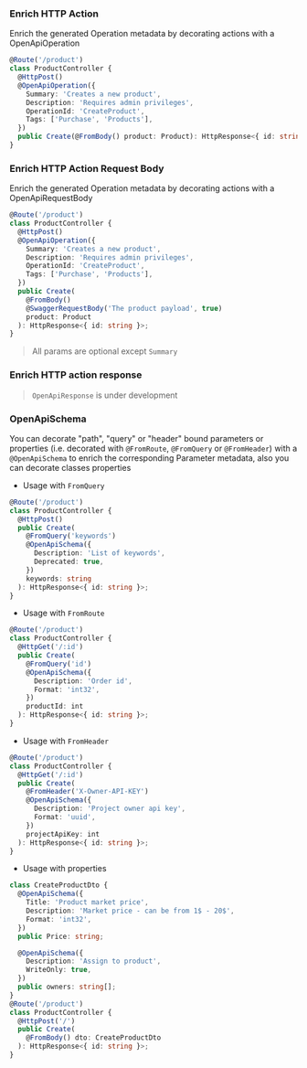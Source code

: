 ### Enrich HTTP Action

Enrich the generated Operation metadata by decorating actions with a OpenApiOperation

```typescript
@Route('/product')
class ProductController {
  @HttpPost()
  @OpenApiOperation({
    Summary: 'Creates a new product',
    Description: 'Requires admin privileges',
    OperationId: 'CreateProduct',
    Tags: ['Purchase', 'Products'],
  })
  public Create(@FromBody() product: Product): HttpResponse<{ id: string }>;
}
```

### Enrich HTTP Action Request Body

Enrich the generated Operation metadata by decorating actions with a OpenApiRequestBody

```typescript
@Route('/product')
class ProductController {
  @HttpPost()
  @OpenApiOperation({
    Summary: 'Creates a new product',
    Description: 'Requires admin privileges',
    OperationId: 'CreateProduct',
    Tags: ['Purchase', 'Products'],
  })
  public Create(
    @FromBody()
    @SwaggerRequestBody('The product payload', true)
    product: Product
  ): HttpResponse<{ id: string }>;
}
```

> All params are optional except `Summary`

### Enrich HTTP action response

> `OpenApiResponse` is under development

### OpenApiSchema

You can decorate "path", "query" or "header" bound parameters or properties (i.e. decorated with `@FromRoute`, `@FromQuery` or `@FromHeader`) with a `@OpenApiSchema` to enrich the corresponding Parameter metadata, also you can decorate classes properties

- Usage with `FromQuery`

```typescript
@Route('/product')
class ProductController {
  @HttpPost()
  public Create(
    @FromQuery('keywords')
    @OpenApiSchema({
      Description: 'List of keywords',
      Deprecated: true,
    })
    keywords: string
  ): HttpResponse<{ id: string }>;
}
```

- Usage with `FromRoute`

```typescript
@Route('/product')
class ProductController {
  @HttpGet('/:id')
  public Create(
    @FromQuery('id')
    @OpenApiSchema({
      Description: 'Order id',
      Format: 'int32',
    })
    productId: int
  ): HttpResponse<{ id: string }>;
}
```

- Usage with `FromHeader`

```typescript
@Route('/product')
class ProductController {
  @HttpGet('/:id')
  public Create(
    @FromHeader('X-Owner-API-KEY')
    @OpenApiSchema({
      Description: 'Project owner api key',
      Format: 'uuid',
    })
    projectApiKey: int
  ): HttpResponse<{ id: string }>;
}
```

- Usage with properties

```typescript
class CreateProductDto {
  @OpenApiSchema({
    Title: 'Product market price',
    Description: 'Market price - can be from 1$ - 20$',
    Format: 'int32',
  })
  public Price: string;

  @OpenApiSchema({
    Description: 'Assign to product',
    WriteOnly: true,
  })
  public owners: string[];
}
@Route('/product')
class ProductController {
  @HttpPost('/')
  public Create(
    @FromBody() dto: CreateProductDto
  ): HttpResponse<{ id: string }>;
}
```
